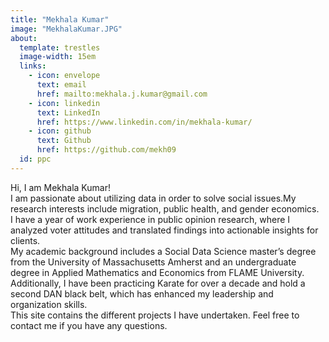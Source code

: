 ```yaml
---
title: "Mekhala Kumar"
image: "MekhalaKumar.JPG"
about: 
  template: trestles
  image-width: 15em
  links:
    - icon: envelope
      text: email
      href: mailto:mekhala.j.kumar@gmail.com
    - icon: linkedin
      text: LinkedIn
      href: https://www.linkedin.com/in/mekhala-kumar/
    - icon: github
      text: Github
      href: https://github.com/mekh09
  id: ppc
---
```


::: {#ppc}
Hi, I am Mekhala Kumar! <br> I am passionate about utilizing data in order to solve social issues.My research interests include migration, public health, and gender economics.<br> I have a year of work experience in public opinion research, where I analyzed voter attitudes and translated findings into actionable insights for clients.<br>My academic background includes a Social Data Science master's degree from the University of Massachusetts Amherst and an undergraduate degree in Applied Mathematics and Economics from FLAME University. <br> Additionally, I have been practicing Karate for over a decade and hold a second DAN black belt, which has enhanced my leadership and organization skills. <br> This site contains the different projects I have undertaken. Feel free to contact me if you have any questions.
:::
